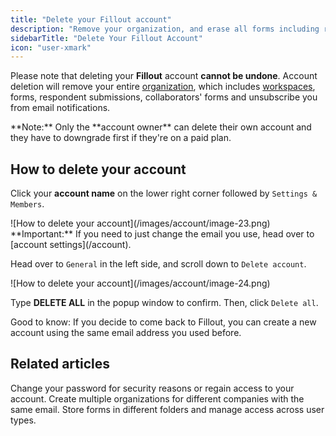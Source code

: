 ```yaml
---
title: "Delete your Fillout account"
description: "Remove your organization, and erase all forms including responses, your collaborators' forms, and unsubscribe from emails."
sidebarTitle: "Delete Your Fillout Account"
icon: "user-xmark"
---
```


Please note that deleting your **Fillout** account **cannot be undone**. Account deletion will remove your entire [organization](/organizations), which includes [workspaces](/workspaces), forms, respondent submissions, collaborators' forms and unsubscribe you from email notifications.

<Note>
  **Note:** Only the **account owner** can delete their own account and they have to downgrade first if they're on a paid plan.
</Note>

## How to delete your account

Click your **account name** on the lower right corner followed by `Settings & Members`.

<Frame>
  ![How to delete your account](/images/account/image-23.png)
</Frame>

<Check>
  **Important:** If you need to just change the email you use, head over to [account settings](/account).
</Check>

Head over to `General` in the left side, and scroll down to `Delete account`.

<Frame>
  ![How to delete your account](/images/account/image-24.png)
</Frame>

Type **DELETE ALL** in the popup window to confirm. Then, click `Delete all`.

<Check>
  Good to know: If you decide to come back to Fillout, you can create a new account using the same email address you used before.
</Check>

## Related articles

<CardGroup cols={3}>
  <Card title="Reset your password" icon="unlock-keyhole" iconType="regular" color="#FFC738" href="/reset-password">
    Change your password for security reasons or regain access to your account.
  </Card>
  <Card title="Organizations" icon="building" iconType="regular" color="#FFC738" href="/organizations">
    Create multiple organizations for different companies with the same email.
  </Card>
  <Card title="Workspaces" icon="folders" iconType="regular" color="#FFC738" href="/workspaces">
    Store forms in different folders and manage access across user types.
  </Card>
</CardGroup>